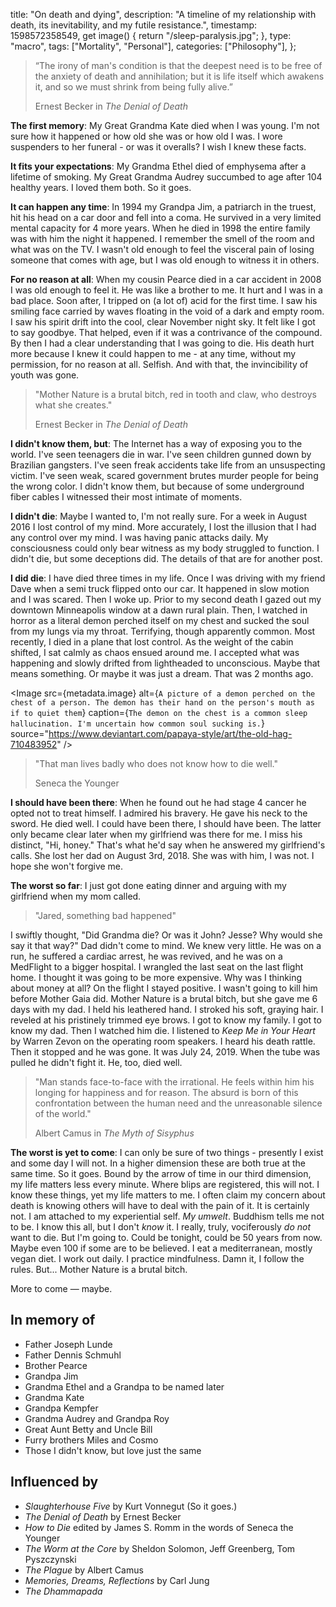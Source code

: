 
  title: "On death and dying",
  description:
    "A timeline of my relationship with death, its inevitability, and my futile resistance.",
  timestamp: 1598572358549,
  get image() {
    return "/sleep-paralysis.jpg";
  },
  type: "macro",
  tags: ["Mortality", "Personal"],
  categories: ["Philosophy"],
};

> “The irony of man's condition is that the deepest need is to be free of the anxiety of death and annihilation; but it is life itself which awakens it, and so we must shrink from being fully alive.”
>
> Ernest Becker in _The Denial of Death_

**The first memory**: My Great Grandma Kate died when I was young. I'm not sure how it happened or how
old she was or how old I was. I wore suspenders to her funeral - or was it overalls? I wish I knew these
facts.

**It fits your expectations**: My Grandma Ethel died of emphysema after a lifetime of smoking. My
Great Grandma Audrey succumbed to age after 104 healthy years. I loved them both. So it goes.

**It can happen any time**: In 1994 my Grandpa Jim, a patriarch in the truest, hit his head on a car door and fell
into a coma. He survived in a very limited mental capacity for 4 more years. When he died in 1998 the
entire family was with him the night it happened. I remember the smell of the room and what was on the TV.
I wasn't old enough to feel the visceral pain of losing someone that comes with age, but I was old enough
to witness it in others.

**For no reason at all**: When my cousin Pearce died in a car accident in 2008 I was old enough to feel it.
He was like a brother to me. It hurt and I was in a bad place. Soon after, I tripped on (a lot of) acid
for the first time. I saw his smiling face carried by waves floating in the void of a dark and
empty room. I saw his spirit drift into the cool, clear November night sky. It felt like I got to
say goodbye. That helped, even if it was a contrivance of the compound. By then I had a clear understanding
that I was going to die. His death hurt more because I knew it could happen to me - at any time, without
my permission, for no reason at all. Selfish. And with that, the invincibility of youth was gone.

> "Mother Nature is a brutal bitch, red in tooth and claw, who destroys what she creates."
>
> Ernest Becker in _The Denial of Death_

**I didn't know them, but**: The Internet has a way of exposing you to the world.
I've seen teenagers die in war. I've seen children gunned down by Brazilian
gangsters. I've seen freak accidents take life from an unsuspecting victim. I've seen weak, scared
government brutes murder people for being the wrong color. I didn't know them, but because of some
underground fiber cables I witnessed their most intimate of moments.

**I didn't die**: Maybe I wanted to, I'm not really sure. For a week in August 2016
I lost control of my mind. More accurately, I lost the illusion that I had any control over my mind.
I was having panic attacks daily. My consciousness could only bear witness as my body struggled to
function. I didn't die, but some deceptions did. The details of that are for another post.

**I did die**: I have died three times in my life. Once I was driving with my friend Dave when a semi truck
flipped onto our car. It happened in slow motion and I was scared. Then I woke up.
Prior to my second death I gazed out my downtown Minneapolis window at a dawn rural plain. Then, I
watched in horror as a literal demon perched itself on my chest and sucked the soul from my lungs
via my throat. Terrifying, though apparently common. Most recently, I died in a plane that lost control.
As the weight of the cabin shifted, I sat calmly as chaos ensued around me. I accepted what was happening
and slowly drifted from lightheaded to unconscious. Maybe that means something. Or maybe it was just a
dream. That was 2 months ago.

<Image
  src={metadata.image}
  alt={`A picture of a demon perched on the chest of a person. The demon has their hand on the person's mouth as if to quiet them`}
  caption={`The demon on the chest is a common sleep hallucination. I'm uncertain how common soul sucking is.`}
  source="https://www.deviantart.com/papaya-style/art/the-old-hag-710483952"
/>

> "That man lives badly who does not know how to die well."
>
> Seneca the Younger

**I should have been there**: When he found out he had stage 4 cancer he opted not to treat
himself. I admired his bravery. He gave his neck to the sword. He died well. I could have been
there, I should have been. The latter only became clear later when my girlfriend was there for me.
I miss his distinct, "Hi, honey." That's what he'd say when he answered my girlfriend's calls. She
lost her dad on August 3rd, 2018. She was with him, I was not. I hope she won't forgive me.

**The worst so far**: I just got done eating dinner and arguing with my girlfriend when
my mom called.

> "Jared, something bad happened"

I swiftly thought, "Did Grandma die? Or was it John? Jesse? Why would she say it that way?"
Dad didn't come to mind. We knew very little. He was on a run, he suffered a cardiac arrest, he was
revived, and he was on a MedFlight to a bigger hospital. I wrangled the last seat on the last flight home.
I thought it was going to be more expensive. Why was I thinking about money at all? On the flight
I stayed positive. I wasn't going to kill him before Mother Gaia did. Mother Nature is a brutal bitch,
but she gave me 6 days with my dad. I held his leathered hand. I stroked his soft, graying hair. I reveled
at his pristinely trimmed eye brows. I got to know my family. I got to know my dad. Then I watched him die.
I listened to _Keep Me in Your Heart_ by Warren Zevon on the operating room speakers. I heard his death
rattle. Then it stopped and he was gone. It was July 24, 2019. When the tube was pulled he didn't fight
it. He, too, died well.

> "Man stands face-to-face with the irrational. He feels within him his longing for
> happiness and for reason. The absurd is born of this confrontation between the human
> need and the unreasonable silence of the world."
>
> Albert Camus in _The Myth of Sisyphus_

**The worst is yet to come**: I can only be sure of two things - presently I exist and some day I
will not. In a higher dimension these are both true at the same time. So it goes. Bound by the arrow
of time in our third dimension, my life matters less every minute. Where blips are registered, this will not.
I know these things, yet my life matters to me. I often claim my concern about death is knowing others
will have to deal with the pain of it. It is certainly not. I am attached to my experiential
self. _My umwelt_. Buddhism tells me not to be. I know this all, but I don't _know_ it. I really, truly,
vociferously _do not_ want to die. But I'm going to. Could be tonight, could be 50 years from now. Maybe
even 100 if some are to be believed. I eat a mediterranean, mostly vegan diet. I work out daily. I
practice mindfulness. Damn it, I follow the rules. But... Mother Nature is a brutal bitch.

More to come — maybe.

## In memory of

- Father Joseph Lunde
- Father Dennis Schmuhl
- Brother Pearce
- Grandpa Jim
- Grandma Ethel and a Grandpa to be named later
- Grandma Kate
- Grandpa Kempfer
- Grandma Audrey and Grandpa Roy
- Great Aunt Betty and Uncle Bill
- Furry brothers Miles and Cosmo
- Those I didn't know, but love just the same

## Influenced by

- _Slaughterhouse Five_ by Kurt Vonnegut (So it goes.)
- _The Denial of Death_ by Ernest Becker
- _How to Die_ edited by James S. Romm in the words of Seneca the Younger
- _The Worm at the Core_ by Sheldon Solomon, Jeff Greenberg, Tom Pyszczynski
- _The Plague_ by Albert Camus
- _Memories, Dreams, Reflections_ by Carl Jung
- _The Dhammapada_
